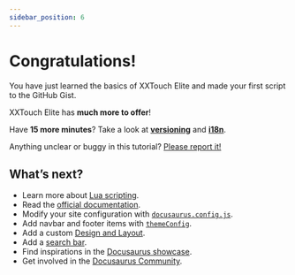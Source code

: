 ```yaml
---
sidebar_position: 6
---
```


# Congratulations!

You have just learned the basics of XXTouch Elite and made your first script to the GitHub Gist.

XXTouch Elite has **much more to offer**!

Have **15 more minutes**? Take a look at **[versioning](../tutorial-extras/manage-docs-versions.md)** and **[i18n](../tutorial-extras/translate-your-site.md)**.

Anything unclear or buggy in this tutorial? [Please report it!](https://github.com/OwnGoalStudio/XXTouchElite/issues/new)

## What’s next?

- Learn more about [Lua scripting](https://www.tutorialspoint.com/lua).
- Read the [official documentation](https://docusaurus.io/).
- Modify your site configuration with [`docusaurus.config.js`](https://docusaurus.io/docs/api/docusaurus-config).
- Add navbar and footer items with [`themeConfig`](https://docusaurus.io/docs/api/themes/configuration).
- Add a custom [Design and Layout](https://docusaurus.io/docs/styling-layout).
- Add a [search bar](https://docusaurus.io/docs/search).
- Find inspirations in the [Docusaurus showcase](https://docusaurus.io/showcase).
- Get involved in the [Docusaurus Community](https://docusaurus.io/community/support).
